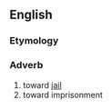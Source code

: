 ==English==

===Etymology===
{{suffix|jail|ward}}

===Adverb===
{{en-adv}}
# toward [[jail]]
# toward imprisonment